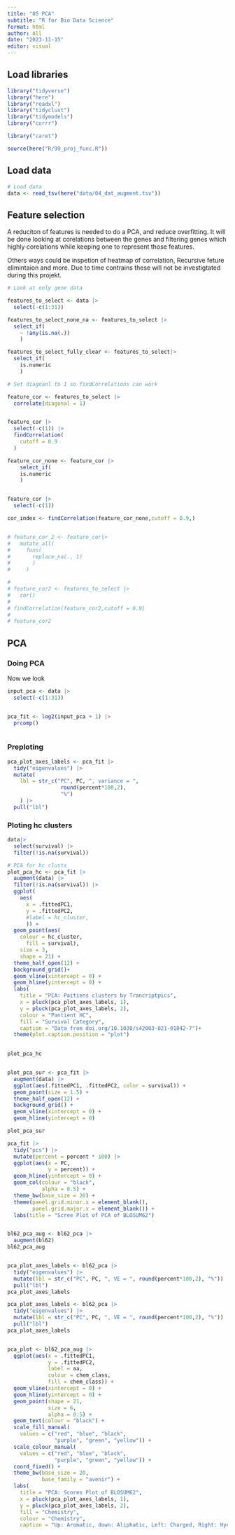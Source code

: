 ```yaml
---
title: "05 PCA"
subtitle: "R for Bio Data Science"
format: html
author: All
date: "2023-11-15"
editor: visual
---
```


## Load libraries

```r
library("tidyverse")
library("here")
library("readxl")
library("tidyclust")
library("tidymodels")
library("corrr")

library("caret")

source(here("R/99_proj_func.R"))

```

## Load data

```r
# Load data
data <- read_tsv(here("data/04_dat_augment.tsv"))
```

## Feature selection

A reduciton of features is needed to do a PCA, and reduce overfitting. It will be done looking at corelations between the genes and filtering genes which highly corelations while keeping one to represent those features.

Others ways could be inspetion of heatmap of correlation, Recursive feture elimintaion and more. Due to time contrains these will not be investigtated during this projekt.

```r
# Look at only gene data

features_to_select <- data |>
  select(-c(1:31))

features_to_select_none_na <- features_to_select |> 
  select_if(
    ~ !any(is.na(.))
    ) 

features_to_select_fully_clear <- features_to_select|>
  select_if(
    is.numeric
    )

# Set diagoanl to 1 so findCorrelations can work

feature_cor <- features_to_select |>
  correlate(diagonal = 1)


feature_cor |>
  select(-c(1)) |>
  findCorrelation(
    cutoff = 0.9
  )

feature_cor_none <- feature_cor |>
    select_if(
    is.numeric
    )


feature_cor |>
  select(-c(1))

cor_index <- findCorrelation(feature_cor_none,cutoff = 0.9,)


# feature_cor_2 <- feature_cor|>
#   mutate_all(
#     funs(
#       replace_na(., 1)
#       )
#     )

# 
# feature_cor2 <- features_to_select |>
#   cor()
# 
# findCorrelation(feature_cor2,cutoff = 0.9)
# 
# feature_cor2

```

## PCA

### Doing PCA 

Now we look

```r
input_pca <- data |>
  select(-c(1:31))


pca_fit <- log2(input_pca + 1) |>
  prcomp()



```

### Preploting

```r
pca_plot_axes_labels <- pca_fit |>
  tidy("eigenvalues") |>
  mutate(
    lbl = str_c("PC", PC, ", variance = ", 
                 round(percent*100,2),
                 "%")
    ) |> 
  pull("lbl")
```

### Ploting hc clusters

```r

data|>
  select(survival) |>
  filter(!is.na(survival))

```

```r

# PCA for hc clusts
plot_pca_hc <- pca_fit |>
  augment(data) |> 
  filter(!is.na(survival)) |>
  ggplot(
    aes(
      x = .fittedPC1,
      y = .fittedPC2, 
      #label = hc_cluster,
      )) + 
  geom_point(aes(
    colour = hc_cluster,
      fill = survival),
    size = 3,
    shape = 21) +
  theme_half_open(12) +
  background_grid()+
  geom_vline(xintercept = 0) +
  geom_hline(yintercept = 0) +
  labs(
    title = "PCA: Paitiens clusters by Trancriptpics",
    x = pluck(pca_plot_axes_labels, 1),
    y = pluck(pca_plot_axes_labels, 2),
    colour = "Pantient HC",
    fill = "Survival Category",
    caption = "Data from doi.org/10.1038/s42003-021-01842-7")+
  theme(plot.caption.position = "plot")
 

plot_pca_hc



```

```r
plot_pca_sur <- pca_fit |>
  augment(data) |> 
  ggplot(aes(.fittedPC1, .fittedPC2, color = survival)) + 
  geom_point(size = 1.5) +
  theme_half_open(12) +
  background_grid() +
  geom_vline(xintercept = 0) +
  geom_hline(yintercept = 0) 

plot_pca_sur

```

```r
pca_fit |>
  tidy("pcs") |> 
  mutate(percent = percent * 100) |> 
  ggplot(aes(x = PC,
             y = percent)) +
  geom_hline(yintercept = 0) +
  geom_col(colour = "black",
           alpha = 0.5) +
  theme_bw(base_size = 20) +
  theme(panel.grid.minor.x = element_blank(),
        panel.grid.major.x = element_blank()) +
  labs(title = "Scree Plot of PCA of BLOSUM62")


bl62_pca_aug <- bl62_pca |>
  augment(bl62)
bl62_pca_aug


pca_plot_axes_labels <- bl62_pca |>
  tidy("eigenvalues") |>
  mutate(lbl = str_c("PC", PC, ", VE = ", round(percent*100,2), "%")) |> 
  pull("lbl")
pca_plot_axes_labels

pca_plot_axes_labels <- bl62_pca |>
  tidy("eigenvalues") |>
  mutate(lbl = str_c("PC", PC, ", VE = ", round(percent*100,2), "%")) |> 
  pull("lbl")
pca_plot_axes_labels


pca_plot <- bl62_pca_aug |> 
  ggplot(aes(x = .fittedPC1,
             y = .fittedPC2,
             label = aa,
             colour = chem_class,
             fill = chem_class)) +
  geom_vline(xintercept = 0) +
  geom_hline(yintercept = 0) +
  geom_point(shape = 21,
             size = 6,
             alpha = 0.5) +
  geom_text(colour = "black") +
  scale_fill_manual(
    values = c("red", "blue", "black",
               "purple", "green", "yellow")) +
  scale_colour_manual(
    values = c("red", "blue", "black",
               "purple", "green", "yellow")) +
  coord_fixed() +
  theme_bw(base_size = 20,
           base_family = "avenir") +
  labs(
    title = "PCA: Scores Plot of BLOSUM62",
    x = pluck(pca_plot_axes_labels, 1),
    y = pluck(pca_plot_axes_labels, 2),
    fill = "Chemistry",
    colour = "Chemistry",
    caption = "Up: Aromatic, down: Aliphatic, Left: Charged, Right: Hydrophobic")
```
